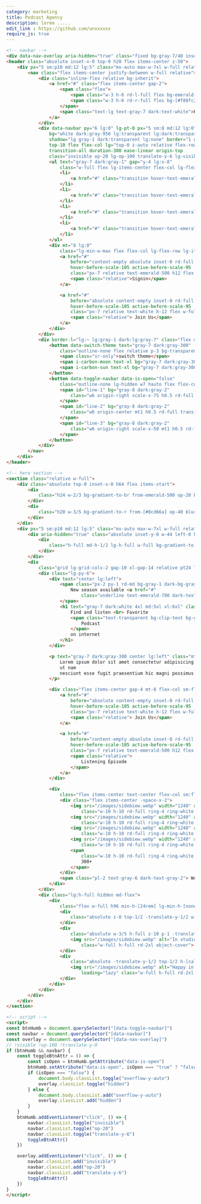 ```yaml
---
category: marketing
title: Podcast Agency
description: lorem .....
edit_link : https://github.com/unxxxxxx
require_js: true
---
```


```html
<!-- navbar -->
<div data-nav-overlay aria-hidden="true" class="fixed bg-gray-7/40 inset-0 z-30 hidden lg:hidden"></div>
<header class="absolute inset-x-0 top-0 h20 flex items-center z-50">
    <div px="5 sm:p10 md:12 lg:5" class="mx-auto max-w-7xl w-full relative z-50">
        <nav class="flex items-center justify-between w-full relative">
            <div class="inline-flex relative bg-inherit">
                <a href="#" class="flex items-center gap-2">
                    <span class="flex">
                        <span class="w-3 h-6 rd-l-full flex bg-emerald-500"></span>
                        <span class="w-3 h-6 rd-r-full flex bg-[#f88fc2] mt-2"></span>
                    </span>
                    <span class="text-lg text-gray-7 dark:text-white">Podux</span>
                </a>
            </div>
            <div data-navbar py="6 lg:0" lg-pt-0 px="5 sm:8 md:12 lg:0"
                bg="white dark:gray-950 lg:transparent lg:dark:transparent"
                shadow="lg gray-1 dark:transparent lg:none" border="1 gray-2 dark:gray-7 lg:none" absolute
                top-10 flex flex-col lg="top-0 z-auto relative flex-row justify-between" rd="xl lg:none" w-full
                transition-all duration-300 ease-linear origin-top
                class="invisible op-20 lg-op-100 translate-y-6 lg-visible lg-translate-y-0">
                <ul text="gray-7 dark:gray-1" gap="y-4 lg:x-8"
                    class="w-full flex lg-items-center flex-col lg-flex-row lg-w-full lg-justify-center">
                    <li>
                        <a href="#" class="transition hover-text-emerald-500 ease-linear">Podcast</a>
                    </li>
                    <li>
                        <a href="#" class="transition hover-text-emerald-500 ease-linear">Solution</a>
                    </li>
                    <li>
                        <a href="#" class="transition hover-text-emerald-500 ease-linear">Blog</a>
                    </li>
                    <li>
                        <a href="#" class="transition hover-text-emerald-500 ease-linear">About</a>
                    </li>
                </ul>
                <div mt="8 lg:0"
                    class="lg-min-w-max flex flex-col lg-flex-row lg-items-center gap-4 w-full sm-w-max">
                    <a href="#"
                        before="content-empty absolute inset-0 rd-full  bg-emerald-500/5 dark:bg-emerald-500/10 transition-transform ease-linear"
                        hover-before-scale-105 active-before-scale-95
                        class="px-7 relative text-emerald-500 h12 flex w-full sm-w-max justify-center items-center">
                        <span class="relative">Signin</span>
                    </a>

                    <a href="#"
                        before="absolute content-empty inset-0 rd-full bg-emerald-500 transition-transform ease-linear"
                        hover-before-scale-105 active-before-scale-95
                        class="px-7 relative text-white h-12 flex w-full sm-w-max justify-center items-center">
                        <span class="relative"> Join Us</span>
                    </a>
                </div>
            </div>
            <div border-l="lg:~ lg:gray-1 dark:lg:gray-7" class="flex ml-2 pl-2 min-w-max items-center gap-x-3">
                <button data-switch-theme text="gray-7 dark:gray-300"
                    class="outline-none flex relative p-3 bg-transparent">
                    <span class="sr-only">switch theme</span>
                    <span i-carbon-moon text-xl bg="gray-7 dark:gray-300" hidden dark-flex></span>
                    <span i-carbon-sun text-xl bg="gray-7 dark:gray-300" flex dark-hidden></span>
                </button>
                <button data-toggle-navbar data-is-open="false"
                    class="outline-none lg-hidden w7 hauto flex flex-col relative bg-transparent">
                    <span id="line-1" bg="gray-8 dark:gray-2"
                        class="w6 origin-right scale-x-75 h0.5 rd-full transition-all duration-300 ease-linear">
                    </span>
                    <span id="line-2" bg="gray-8 dark:gray-2"
                        class="w6 origin-center mt1 h0.5 rd-full transition-all duration-300 ease-linear">
                    </span>
                    <span id="line-3" bg="gray-8 dark:gray-2"
                        class="w6 origin-right scale-x-50 mt1 h0.5 rd-full transition-all duration-300 ease-linear">
                    </span>
                </button>
            </div>
        </nav>
    </div>
</header>

<!-- hero section -->
<section class="relative w-full">
    <div class="absolute top-0 inset-x-0 h64 flex items-start">
        <div
            class="h24 w-2/3 bg-gradient-to-br from-emerald-500 op-20 blur-2xl dark-from-[#570cac] dark-invisible dark-op-40">
        </div>
        <div
            class="h20 w-3/5 bg-gradient-to-r from-[#8cd66a] op-40 blur-2xl dark-from-[#670ccf] dark-op-40">
        </div>
    </div>
    <div px="5 sm:p10 md:12 lg:5" class="mx-auto max-w-7xl w-full relative"><!--[-->
        <div aria-hidden="true" class="absolute inset-y-0 w-44 left-0 hidden dark-flex">
            <div
                class="h-full md-h-1/2 lg-h-full w-full bg-gradient-to-tr op-40 dark-blur-2xl dark-from-[#570cac] dark-op-20">
            </div>
        </div>
        <div
            class="grid lg-grid-cols-2 gap-10 xl-gap-14 relative pt24 lg-max-w-none max-w-2xl md-max-w-4xl mx-auto">
            <div class="lg-py-6">
                <div text="center lg:left">
                    <span class="px-2 py-1 rd-md bg-gray-1 dark-bg-gray-8 text-emerald-500">
                        New season available <a href="#"
                            class="underline text-emerald-700 dark-text-emerald-400 font-semibold">here</a>
                    </span>
                    <h1 text="gray-7 dark:white 4xl md:5xl xl:6xl" class="pt-8 font-bold">
                        Find and listen <br> Favorite
                        <span class="text-transparent bg-clip-text bg-gradient-to-br from-emerald-500 to-[#8cd66a]">
                            Podcast
                        </span>
                        on internet
                    </h1>
                </div>

                <p text="gray-7 dark:gray-300 center lg:left" class="mt-8 mx-auto max-w-lg lg-max-w-md lg-mx-0">
                    Lorem ipsum dolor sit amet consectetur adipisicing elit. Illum, beatae omnis ipsa magnam neque
                    ut nam
                    nesciunt esse fugit praesentium hic magni possimus illo consequatur.
                </p>

                <div class="flex items-center gap-4 mt-8 flex-col sm-flex-row sm-w-max sm-mx-auto lg-mx-0">
                    <a href="#"
                        before="absolute content-empty inset-0 rd-full bg-emerald-500 transition-transform ease-linear"
                        hover-before-scale-105 active-before-scale-95
                        class="px-7 relative text-white h-12 flex w-full sm-w-max justify-center items-center">
                        <span class="relative"> Join Us</span>
                    </a>

                    <a href="#"
                        before="content-empty absolute inset-0 rd-full  bg-emerald-500/5 dark:bg-emerald-500/10 transition-transform ease-linear"
                        hover-before-scale-105 active-before-scale-95
                        class="px-7 relative text-emerald-500 h12 flex w-full sm-w-max justify-center items-center">
                        <span class="relative">
                            Listening Episode
                        </span>
                    </a>
                </div>

                <div
                    class="flex items-center text-center flex-col sm:flex-row gap-4 sm:gap-0 mt-8 w-max mx-auto lg:mx-0">
                    <div class="flex items-center -space-x-2">
                        <img src="/images/sidebiew.webp" width="1240" alt="avatar"
                            class="w-10 h-10 rd-full ring-4 ring-white dark-ring-gray-950 object-cover">
                        <img src="/images/sidebiew.webp" width="1240" alt="avatar"
                            class="w-10 h-10 rd-full ring-4 ring-white dark-ring-gray-950 object-cover">
                        <img src="/images/sidebiew.webp" width="1240" alt="avatar"
                            class="w-10 h-10 rd-full ring-4 ring-white dark-ring-gray-950 object-cover">
                        <img src="/images/sidebiew.webp" width="1240" alt="avatar"
                            class="w-10 h-10 rd-full ring-4 ring-white dark-ring-gray-950 object-cover">
                        <span
                            class="w-10 h-10 rd-full ring-4 ring-white dark-ring-gray-950 bg-gray-2 dark-bg-gray-7 text-xs text-gray-7 dark-text-gray-300 flex items-center justify-center">
                            300+
                        </span>
                    </div>
                    <span class="pl-2 text-gray-6 dark-text-gray-2"> WordWide listners </span>
                </div>
            </div>
            <div class="lg:h-full hidden md-flex">
                <div
                    class="flex w-full h96 min-h-[24rem] lg-min-h-[none] lg-w-full lg-h-full items-center relative">
                    <div
                        class="absolute z-0 top-1/2 -translate-y-1/2 w-5/6 right-0 h-[calc(80%+20px)] bg-gradient-to-tr op-25 from-emerald-500 to-pink-300 dark-from-[#570cac] dark-to-emerald-500 blur-2xl">
                    </div>
                    <div
                        class="absolute w-3/5 h-full z-10 p-1 -translate-y-1/2 top-1/2 right-3 rd-3xl bg-whitee dark-bg-gray-950  shadow-lg shadow-gray-1 dark-shadow-transparent  border border-gray-2 dark-border-gray-7">
                        <img src="/images/sidebiew.webp" alt="In studio" width="500" height="auto" loading="lazy"
                            class="w-full h-full rd-2xl object-cover">
                    </div>
                    <div
                        class="absolute -translate-y-1/2 top-1/2 h-[calc(80%-2rem)] w-[calc(40%-20px)] p-1 rd-3xl bg-white dark-bg-gray-950  shadow-lg shadow-gray-1 dark-shadow-transparent  border border-gray-2 dark-border-gray-7">
                        <img src="/images/sidebiew.webp" alt="Happy in studio" width="200" height="auto"
                            loading="lazy" class="w-full h-full rd-2xl object-cover">
                    </div>
                </div>
            </div>
        </div>
    </div>
</section>

<!-- script -->
<script>
const btnHumb = document.querySelector("[data-toggle-navbar]")
const navbar = document.querySelector("[data-navbar]")
const overlay = document.querySelector("[data-nav-overlay]")
// !visible !op-100 !translate-y-0
if (btnHumb && navbar) {
    const toggleBtnAttr = () => {
        const isOpen = btnHumb.getAttribute("data-is-open")
        btnHumb.setAttribute("data-is-open", isOpen === "true" ? "false" : "true")
        if (isOpen === "false") {
            document.body.classList.toggle("overflow-y-auto")
            overlay.classList.toggle("hidden")
        } else {
            document.body.classList.add("overflow-y-auto")
            overlay.classList.add("hidden")
        }
    }
    btnHumb.addEventListener("click", () => {
        navbar.classList.toggle("invisible")
        navbar.classList.toggle("op-20")
        navbar.classList.toggle("translate-y-6")
        toggleBtnAttr()
    })

    overlay.addEventListener("click", () => {
        navbar.classList.add("invisible")
        navbar.classList.add("op-20")
        navbar.classList.add("translate-y-6")
        toggleBtnAttr()
    })
}
</script>
```